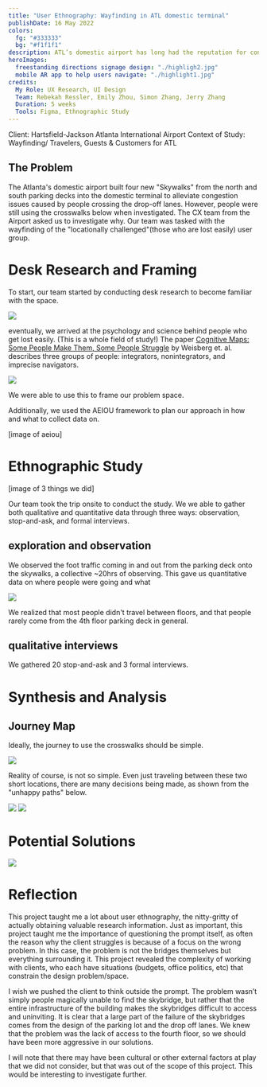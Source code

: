 ```yaml
---
title: "User Ethnography: Wayfinding in ATL domestic terminal"
publishDate: 16 May 2022
colors:
  fg: "#333333"
  bg: "#f1f1f1"
description: ATL’s domestic airport has long had the reputation for congestions. The new $55 million skybridges into the terminal was meant to alleviate this issue, yet no one seems to use them. Why don’t people actively utilize the new skybridges?
heroImages:
  freestanding directions signage design: "./highligh2.jpg"
  mobile AR app to help users navigate: "./highlight1.jpg"
credits:
  My Role: UX Research, UI Design
  Team: Rebekah Ressler, Emily Zhou, Simon Zhang, Jerry Zhang
  Duration: 5 weeks
  Tools: Figma, Ethnographic Study
---
```


Client: Hartsfield-Jackson Atlanta International Airport
Context of Study: Wayfinding/ Travelers, Guests & Customers for ATL

## The Problem

The Atlanta's domestic airport built four new "Skywalks" from the north and south parking decks into the domestic terminal to alleviate congestion issues caused by people crossing the drop-off lanes. However, people were still using the crosswalks below when investigated. The CX team from the Airport asked us to investigate why. Our team was tasked with the wayfinding of the "locationally challenged"(those who are lost easily) user group.

# Desk Research and Framing

To start, our team started by conducting desk research to become familiar with the space.

![](./stats.png)

eventually, we arrived at the psychology and science behind people who get lost easily. (This is a whole field of study!) The paper [Cognitive Maps: Some People Make Them, Some People Struggle](https://journals.sagepub.com/doi/full/10.1177/0963721417744521) by Weisberg et. al. describes three groups of people: integrators, nonintegrators, and imprecise navigators.

![](<./Frame 31.png>)

We were able to use this to frame our problem space.

Additionally, we used the AEIOU framework to plan our approach in how and what to collect data on.

[image of aeiou]

# Ethnographic Study

[image of 3 things we did]

Our team took the trip onsite to conduct the study. We we able to gather both qualitative and quantitative data through three ways: observation, stop-and-ask, and formal interviews.

## exploration and observation

We observed the foot traffic coming in and out from the parking deck onto the skywalks, a collective ~20hrs of observing. This gave us quantitative data on where people were going and what

![](<./Frame 25.png>)

We realized that most people didn't travel between floors, and that people rarely come from the 4th floor parking deck in general.

## qualitative interviews

We gathered 20 stop-and-ask and 3 formal interviews.

# Synthesis and Analysis

## Journey Map

Ideally, the journey to use the crosswalks should be simple.

![](<./Frame 27.png>)

Reality of course, is not so simple. Even just traveling between these two short locations, there are many decisions being made, as shown from the "unhappy paths" below.

![](<./Frame 29.png>)
![](<./Frame 30.png>)

# Potential Solutions

![](./detail.png)

# Reflection

This project taught me a lot about user ethnography, the nitty-gritty of actually obtaining valuable research information. Just as important, this project taught me the importance of questioning the prompt itself, as often the reason why the client struggles is because of a focus on the wrong problem. In this case, the problem is not the bridges themselves but everything surrounding it. This project revealed the complexity of working with clients, who each have situations (budgets, office politics, etc) that constrain the design problem/space.

I wish we pushed the client to think outside the prompt. The problem wasn’t simply people magically unable to find the skybridge, but rather that the entire infrastructure of the building makes the skybridges difficult to access and uninviting. It is clear that a large part of the failure of the skybridges comes from the design of the parking lot and the drop off lanes. We knew that the problem was the lack of access to the fourth floor, so we should have been more aggressive in our solutions.

I will note that there may have been cultural or other external factors at play that we did not consider, but that was out of the scope of this project. This would be interesting to investigate further.
